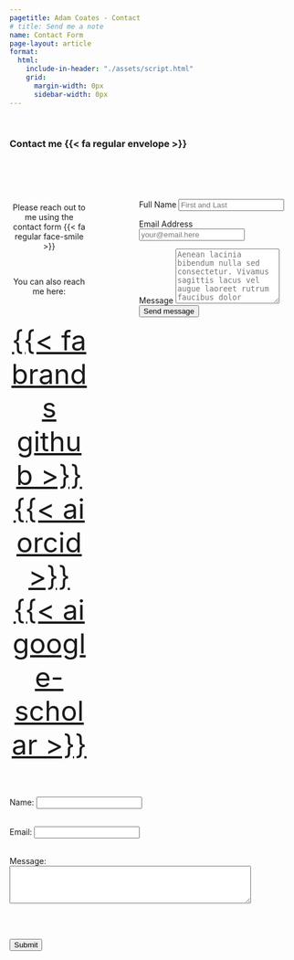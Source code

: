 ```yaml
---
pagetitle: Adam Coates - Contact
# title: Send me a note
name: Contact Form
page-layout: article
format:
  html:
    include-in-header: "./assets/script.html"
    grid:
      margin-width: 0px
      sidebar-width: 0px
---
```




&nbsp;

### Contact me {{< fa regular envelope >}}

:::: {.columns}
::: {.column width=30%}
&nbsp;

<center>


&nbsp;


Please reach out to me using the contact form {{< fa regular face-smile >}}


&nbsp; 

You can also reach me here: 


<font size="15">  

<a class="link-dark me-1" href="https://github.com/adam-coates" title="github" target="_blank" rel="noopener">{{< fa brands github >}}</a>
<a class="link-dark me-1" href="https://orcid.org/0000-0002-4004-1603" title="orcid" target="_blank" rel="noopener">{{< ai orcid >}}</a>
<a class="link-dark me-1" href="https://scholar.google.com/citations?user=xhPfahYAAAAJ&hl=en" title="Google Scholar" target="_blank"rel="noopener">{{< ai google-scholar >}}</a>

</font>

</center>

:::

::: {.column width=10%}

&nbsp;

:::

::: {.column width=60%}


<form 
style="margin-top: 5em;"
action="https://formspree.io/f/mwppykzz" method="POST" accept-charset="utf-8">


<label for="full-name">Full Name</label>
<input type="text" name="name" id="full-name" class="form-control" placeholder="First and Last" required>

<label for="email-address">Email Address</label>
<input type="email" name="_replyto" id="email-address" class="form-control" placeholder="your@email.here" required>

<label for="message">Message</label>
  <textarea rows="6" name="message" id="message" class="form-control" placeholder="Aenean lacinia bibendum nulla sed consectetur. Vivamus sagittis lacus vel augue laoreet rutrum faucibus dolor auctor. Donec ullamcorper nulla non metus auctor fringilla nullam quis risus." required></textarea>

<button type="submit" class="btn btn-primary mt-4">Send message</button>
</form>

:::
::::



```{=html}
<script>
const url =
  'https://script.google.com/macros/s/AKfycbzY6ehVLneQWmOX93jPTyCiWtxcV1kBy2LjUW6UdjJD6hCbXG4mjnb98GGzWzhEQyAS/exec';

document
  .getElementById('contact-form')
  .addEventListener('submit', function (event) {
    event.preventDefault();

    const formData = new FormData(this);
    const data = Object.fromEntries(formData);

    fetch(url, {
      method: 'POST',
      headers: {
        'Content-Type': 'text/plain;charset=utf-8',
      },
      body: JSON.stringify(data),
    })
      .then((res) => res.json())
      .then((data) => {
        console.log('Successful', data);
        this.reset();
      })
      .catch((err) => console.log('err', err));
  });
</script>
```

<form id="contact-form">
  <label for="name">Name:</label>
  <input type="text" id="name" name="name" required /><br /><br />

  <label for="email">Email:</label>
  <input type="email" id="email" name="email" required /><br /><br />

  <label for="message">Message:</label><br />
  <textarea id="message" name="message" rows="4" cols="50" required></textarea
  ><br /><br />

  <button type="submit">Submit</button>
</form>

